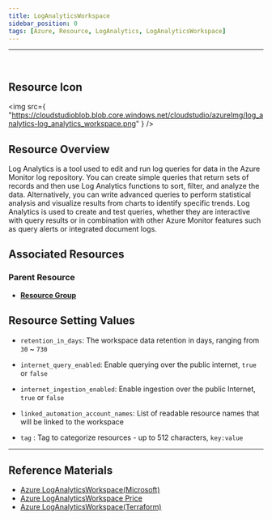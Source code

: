```yaml
---
title: LogAnalyticsWorkspace
sidebar_position: 0
tags: [Azure, Resource, LogAnalytics, LogAnalyticsWorkspace]
---
```


<hr />
<br />

## Resource Icon

<img
    src={
        "https://cloudstudioblob.blob.core.windows.net/cloudstudio/azureImg/log_analytics-log_analytics_workspace.png"
    }
/>

## Resource Overview

Log Analytics is a tool used to edit and run log queries for data in the Azure Monitor log repository.
You can create simple queries that return sets of records and then use Log Analytics functions to sort, filter, and analyze the data.
Alternatively, you can write advanced queries to perform statistical analysis and visualize results from charts to identify specific trends. 
Log Analytics is used to create and test queries, whether they are interactive with query results or in combination with other Azure Monitor features such as query alerts or integrated document logs.

## Associated Resources

### Parent Resource

-   [**Resource Group**](https://docs.cstudio.app/en/docs/resource/azure/Base/ResourceGroup)

## Resource Setting Values

- `retention_in_days`: The workspace data retention in days, ranging from `30` ~ `730`

- `internet_query_enabled`: Enable querying over the public internet, `true` or `false`

- `internet_ingestion_enabled`: Enable ingestion over the public Internet, `true` or `false`

- `linked_automation_account_names`: List of readable resource names that will be linked to the workspace

- `tag` : Tag to categorize resources - up to 512 characters, `key:value`

---

## Reference Materials

-   [Azure LogAnalyticsWorkspace(Microsoft)](https://learn.microsoft.com/ko-kr/azure/azure-monitor/logs/log-analytics-overview)
-   [Azure LogAnalyticsWorkspace Price](https://azure.microsoft.com/ko-kr/pricing/details/monitor/)
-   [Azure LogAnalyticsWorkspace(Terraform)](https://registry.terraform.io/providers/hashicorp/azurerm/latest/docs/resources/log_analytics_workspace)
